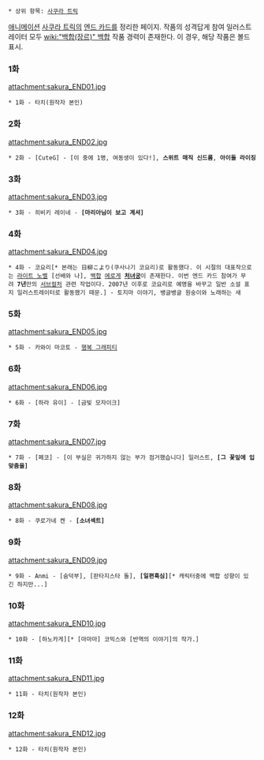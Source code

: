  * 상위 항목: [[사쿠라 트릭]]

[[애니메이션]] [[사쿠라 트릭]]의 [[엔드 카드]]를 정리한 페이지. 작품의 성격답게 참여 일러스트레이터 모두 [[wiki:"백합(장르)" 백합]] 작품 경력이 존재한다. 이 경우, 해당 작품은 볼드 표시.

=== 1화 ===
attachment:sakura_END01.jpg
 * 1화 - 타치(원작자 본인)

=== 2화 ===
attachment:sakura_END02.jpg
 * 2화 - [CuteG] - [이 중에 1명, 여동생이 있다!], '''스위트 매직 신드롬''', '''아이돌 라이징'''

=== 3화 ===
attachment:sakura_END03.jpg
 * 3화 - 히비키 레이네 - '''[마리아님이 보고 계셔]'''

=== 4화 ===
attachment:sakura_END04.jpg
 * 4화 - 코요리[* 본래는 日柳こより(쿠사나기 코요리)로 활동했다. 이 시절의 대표작으로는 [[라이트 노벨]] [선배와 나], [[백합]] [[에로게]] '''[[처녀궁]]'''이 존재한다. 이번 엔드 카드 참여가 무려 '''7년'''만의 [[서브컬처]] 관련 작업이다. 2007년 이후로 코요리로 예명을 바꾸고 일반 소설 표지 일러스트레이터로 활동했기 때문.] - 토지마 이야기, 뱅글뱅글 원숭이와 노래하는 새

=== 5화 ===
attachment:sakura_END05.jpg
 * 5화 - 카와이 마코토 - [[행복 그래피티]]

=== 6화 ===
attachment:sakura_END06.jpg
 * 6화 - [하라 유이] - [금빛 모자이크]

=== 7화 ===
attachment:sakura_END07.jpg
 * 7화 - [페코] - [이 부실은 귀가하지 않는 부가 점거했습니다] 일러스트, '''[그 꽃잎에 입맞춤을]'''

=== 8화 ===
attachment:sakura_END08.jpg
 * 8화 - 쿠로가네 켄 - '''[소녀섹트]'''

=== 9화 ===
attachment:sakura_END09.jpg
 * 9화 - Anmi - [숨덕부], [판타지스타 돌], '''[일편흑심]'''[* 캐릭터중에 백합 성향이 있긴 하지만...]

=== 10화 ===
attachment:sakura_END10.jpg
 * 10화 - [하노카게][* [마마마] 코믹스와 [반역의 이야기]의 작가.]

=== 11화 ===
attachment:sakura_END11.jpg
 * 11화 - 타치(원작자 본인)

=== 12화 ===
attachment:sakura_END12.jpg
 * 12화 - 타치(원작자 본인)
